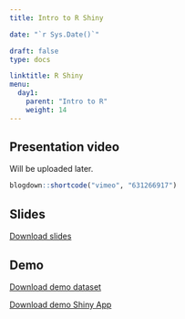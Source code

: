 ---
title: Intro to R Shiny

date: "`r Sys.Date()`"

draft: false
type: docs

linktitle: R Shiny
menu:
  day1:
    parent: "Intro to R"
    weight: 14
---

## Presentation video

Will be uploaded later.

```{r, echo=F}
blogdown::shortcode("vimeo", "631266917")
```

## Slides

[Download slides](../../../Course_Modularization/Shiny/Shiny_slides.pptx)

## Demo

[Download demo dataset](../../../Course_Modularization/Shiny/framingham.csv)

[Download demo Shiny App](../../../Course_Modularization/Shiny/app.R)

